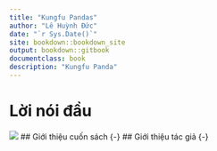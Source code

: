 ```yaml
--- 
title: "Kungfu Pandas"
author: "Lê Huỳnh Đức"
date: "`r Sys.Date()`"
site: bookdown::bookdown_site
output: bookdown::gitbook
documentclass: book
description: "Kungfu Panda"
---
```



# Lời nói đầu {-}
![](../images/index/cover.jpg)
## Giới thiệu cuốn sách {-}
## Giới thiệu tác giả {-}
